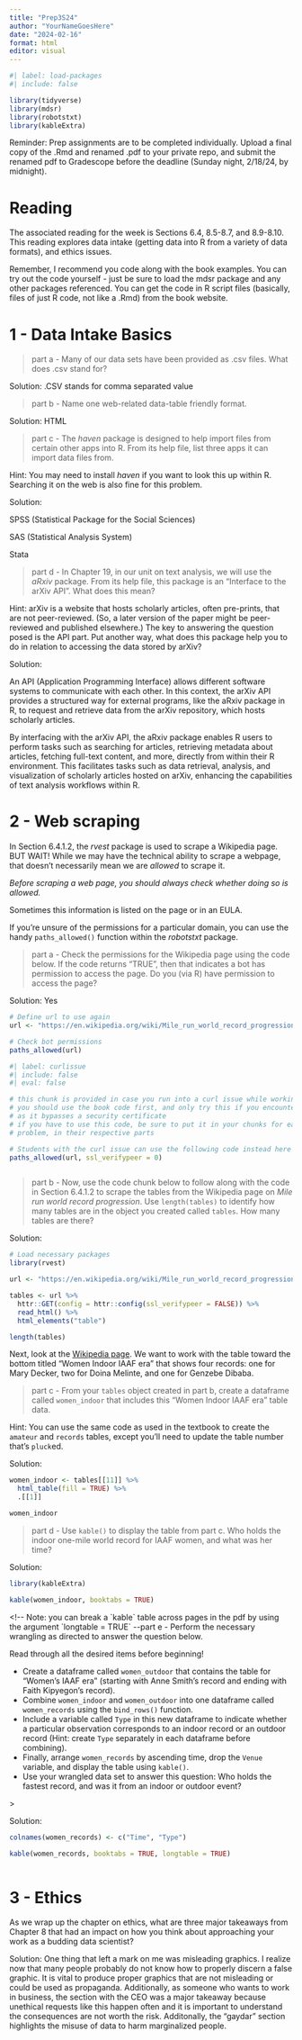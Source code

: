 ```yaml
---
title: "Prep3S24"
author: "YourNameGoesHere"
date: "2024-02-16"
format: html
editor: visual
---
```


```r
#| label: load-packages
#| include: false

library(tidyverse)
library(mdsr)
library(robotstxt)
library(kableExtra)
```

Reminder: Prep assignments are to be completed individually. Upload a final copy of the .Rmd and renamed .pdf to your private repo, and submit the renamed pdf to Gradescope before the deadline (Sunday night, 2/18/24, by midnight).

# Reading

The associated reading for the week is Sections 6.4, 8.5-8.7, and 8.9-8.10. This reading explores data intake (getting data into R from a variety of data formats), and ethics issues.

Remember, I recommend you code along with the book examples. You can try out the code yourself - just be sure to load the mdsr package and any other packages referenced. You can get the code in R script files (basically, files of just R code, not like a .Rmd) from the book website.

\newpage

# 1 - Data Intake Basics

<!-- PROBLEM 1 ---------------------------------------------------------------->

> part a - Many of our data sets have been provided as .csv files. What does .csv stand for?

Solution: .CSV stands for comma separated value

> part b - Name one web-related data-table friendly format.

Solution: HTML

> part c - The *haven* package is designed to help import files from certain other apps into R. From its help file, list three apps it can import data files from.

Hint: You may need to install *haven* if you want to look this up within R. Searching it on the web is also fine for this problem.

Solution:

SPSS (Statistical Package for the Social Sciences)

SAS (Statistical Analysis System)

Stata

> part d - In Chapter 19, in our unit on text analysis, we will use the *aRxiv* package. From its help file, this package is an "Interface to the arXiv API". What does this mean?

Hint: arXiv is a website that hosts scholarly articles, often pre-prints, that are not peer-reviewed. (So, a later version of the paper might be peer-reviewed and published elsewhere.) The key to answering the question posed is the API part. Put another way, what does this package help you to do in relation to accessing the data stored by arXiv?

Solution:

An API (Application Programming Interface) allows different software systems to communicate with each other. In this context, the arXiv API provides a structured way for external programs, like the aRxiv package in R, to request and retrieve data from the arXiv repository, which hosts scholarly articles.

By interfacing with the arXiv API, the aRxiv package enables R users to perform tasks such as searching for articles, retrieving metadata about articles, fetching full-text content, and more, directly from within their R environment. This facilitates tasks such as data retrieval, analysis, and visualization of scholarly articles hosted on arXiv, enhancing the capabilities of text analysis workflows within R.

\newpage

<!-- PROBLEM 2 ---------------------------------------------------------------->

# 2 - Web scraping

In Section 6.4.1.2, the *rvest* package is used to scrape a Wikipedia page. BUT WAIT! While we may have the technical ability to scrape a webpage, that doesn't necessarily mean we are *allowed* to scrape it.

*Before scraping a web page, you should always check whether doing so is allowed.*

Sometimes this information is listed on the page or in an EULA.

If you're unsure of the permissions for a particular domain, you can use the handy `paths_allowed()` function within the *robotstxt* package.

> part a - Check the permissions for the Wikipedia page using the code below. If the code returns "TRUE", then that indicates a bot has permission to access the page. Do you (via R) have permission to access the page?

Solution: Yes

```r
# Define url to use again
url <- "https://en.wikipedia.org/wiki/Mile_run_world_record_progression"

# Check bot permissions
paths_allowed(url)
```

<!-- You should have a sentence here that states whether or not you have permission to access the page. -->

```r
#| label: curlissue
#| include: false
#| eval: false

# this chunk is provided in case you run into a curl issue while working on the R server
# you should use the book code first, and only try this if you encounter this error
# as it bypasses a security certificate
# if you have to use this code, be sure to put it in your chunks for each part of the
# problem, in their respective parts

# Students with the curl issue can use the following code instead here
paths_allowed(url, ssl_verifypeer = 0)



```

> part b - Now, use the code chunk below to follow along with the code in Section 6.4.1.2 to scrape the tables from the Wikipedia page on *Mile run world record progression*. Use `length(tables)` to identify how many tables are in the object you created called `tables`. How many tables are there?

```{=html}
<!--
Remember to load any necessary packages in the `setup` code chunk, installing them first if necessary.
Note: `html_nodes()` shown in the text has now been superseded by `html_elements()` but they operate in the same way.
-->
```
Solution:

```r
# Load necessary packages
library(rvest)

url <- "https://en.wikipedia.org/wiki/Mile_run_world_record_progression"

tables <- url %>%
  httr::GET(config = httr::config(ssl_verifypeer = FALSE)) %>%
  read_html() %>%
  html_elements("table")

length(tables)


```

Next, look at the [Wikipedia page](https://en.wikipedia.org/wiki/Mile_run_world_record_progression). We want to work with the table toward the bottom titled "Women Indoor IAAF era" that shows four records: one for Mary Decker, two for Doina Melinte, and one for Genzebe Dibaba.

> part c - From your `tables` object created in part b, create a dataframe called `women_indoor` that includes this "Women Indoor IAAF era" table data.

Hint: You can use the same code as used in the textbook to create the `amateur` and `records` tables, except you'll need to update the table number that's `pluck`ed.

Solution:

```r
women_indoor <- tables[[11]] %>%
  html_table(fill = TRUE) %>%
  .[[1]]  

women_indoor


```

> part d - Use `kable()` to display the table from part c. Who holds the indoor one-mile world record for IAAF women, and what was her time?

```{=html}
<!--
Remember the argument `booktabs = TRUE` is a quick way to make the table look nice!
-->
```
Solution:

```r

library(kableExtra)

kable(women_indoor, booktabs = TRUE)

```

\<!\-- Note: you can break a \`kable\` table across pages in the pdf by using the argument \`longtable = TRUE\` \--part e - Perform the necessary wrangling as directed to answer the question below.

Read through all the desired items before beginning!

-   Create a dataframe called `women_outdoor` that contains the table for "Women's IAAF era" (starting with Anne Smith's record and ending with Faith Kipyegon's record).
-   Combine `women_indoor` and `women_outdoor` into one dataframe called `women_records` using the `bind_rows()` function.
-   Include a variable called `Type` in this new dataframe to indicate whether a particular observation corresponds to an indoor record or an outdoor record (Hint: create `Type` separately in each dataframe before combining).
-   Finally, arrange `women_records` by ascending time, drop the `Venue` variable, and display the table using `kable()`.
-   Use your wrangled data set to answer this question: Who holds the fastest record, and was it from an indoor or outdoor event?

\>

Solution:

```r
colnames(women_records) <- c("Time", "Type")

kable(women_records, booktabs = TRUE, longtable = TRUE)



```

\newpage

<!-- PROBLEM 3 ---------------------------------------------------------------->

# 3 - Ethics

As we wrap up the chapter on ethics, what are three major takeaways from Chapter 8 that had an impact on how you think about approaching your work as a budding data scientist?

Solution: One thing that left a mark on me was misleading graphics. I realize now that many people probably do not know how to properly discern a false graphic. It is vital to produce proper graphics that are not misleading or could be used as propaganda. Additionally, as someone who wants to work in business, the section with the CEO was a major takeaway because unethical requests like this happen often and it is important to understand the consequences are not worth the risk. Additonally, the "gaydar" section highlights the misuse of data to harm marginalized people.

```{=html}
<!--
Remember to do the final commit + push, this time including your renamed pdf, and upload to Gradescope.
-->
```
